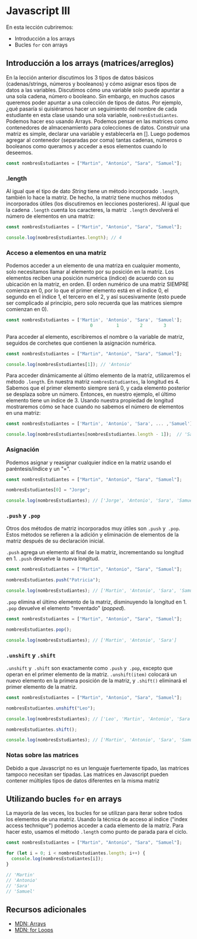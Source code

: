 # Javascript III

En esta lección cubriremos:

- Introducción a los arrays
- Bucles `for` con arrays

## Introducción a los arrays (matrices/arreglos)

En la lección anterior discutimos los 3 tipos de datos básicos (cadenas/strings, números y booleanos) y cómo asignar esos tipos de datos a las variables. Discutimos cómo una variable solo puede apuntar a una sola cadena, número o booleano. Sin embargo, en muchos casos queremos poder apuntar a una colección de tipos de datos. Por ejemplo, ¿qué pasaría si quisiéramos hacer un seguimiento del nombre de cada estudiante en esta clase usando una sola variable, `nombresEstudiantes`. Podemos hacer eso usando Arrays. Podemos pensar en las matrices como contenedores de almacenamiento para colecciones de datos. Construir una matriz es simple, declarar una variable y establecerla en []. Luego podemos agregar al contenedor (separadas por coma) tantas cadenas, números o booleanos como queramos y acceder a esos elementos cuando lo deseemos.

```javascript
const nombresEstudiantes = ["Martin", "Antonio", "Sara", "Samuel"];
```

### .length

Al igual que el tipo de dato _String_ tiene un método incorporado `.length`, también lo hace la matriz. De hecho, la matriz tiene muchos métodos incorporados útiles (los discutiremos en lecciones posteriores). Al igual que la cadena `.length` cuenta los caracteres, la matriz` .length` devolverá el número de elementos en una matriz:

```javascript
const nombresEstudiantes = ["Martin", "Antonio", "Sara", "Samuel"];

console.log(nombresEstudiantes.length); // 4
```

### Acceso a elementos en una matriz

Podemos acceder a un elemento de una matriza en cualquier momento, solo necesitamos llamar al elemento por su posición en la matriz. Los elementos reciben una posición numérica (índice) de acuerdo con su ubicación en la matriz, en orden. El orden numérico de una matriz SIEMPRE comienza en 0, por lo que el primer elemento está en el índice 0, el segundo en el índice 1, el tercero en el 2, y así sucesivamente (esto puede ser complicado al principio, pero solo recuerda que las matrices siempre comienzan en 0).

```javascript
const nombresEstudiantes = ['Martin', 'Antonio', 'Sara', 'Samuel'];
                                0         1        2        3
```

Para acceder al elemento, escribiremos el nombre o la variable de matriz, seguidos de corchetes que contienen la asignación numérica.

```javascript
const nombresEstudiantes = ["Martin", "Antonio", "Sara", "Samuel"];

console.log(nombresEstudiantes[1]); // 'Antonio'
```

Para acceder dinámicamente al último elemento de la matriz, utilizaremos el método `.length`. En nuestra matriz `nombresEstudiantes`, la longitud es 4. Sabemos que el primer elemento siempre será 0, y cada elemento posterior se desplaza sobre un número. Entonces, en nuestro ejemplo, el último elemento tiene un índice de 3. Usando nuestra propiedad de longitud mostraremos cómo se hace cuando no sabemos el número de elementos en una matriz:

```javascript
const nombresEstudiantes = ['Martin', 'Antonio', 'Sara', ... ,'Samuel'];

console.log(nombresEstudiantes[nombresEstudiantes.length - 1]);  // 'Samuel'
```

### Asignación

Podemos asignar y reasignar cualquier índice en la matriz usando el paréntesis/índice y un "=".

```javascript
const nombresEstudiantes = ["Martin", "Antonio", "Sara", "Samuel"];

nombresEstudiantes[0] = "Jorge";

console.log(nombresEstudiantes); // ['Jorge', 'Antonio', 'Sara', 'Samuel']
```

### `.push` y `.pop`

Otros dos métodos de matriz incorporados muy útiles son `.push` y` .pop`. Estos métodos se refieren a la adición y eliminación de elementos de la matriz después de su declaración inicial.

`.push` agrega un elemento al final de la matriz, incrementando su longitud en 1. `.push` devuelve la nueva longitud.

```javascript
const nombresEstudiantes = ["Martin", "Antonio", "Sara", "Samuel"];

nombresEstudiantes.push("Patricia");

console.log(nombresEstudiantes); // ['Martin', 'Antonio', 'Sara', 'Samuel', 'Patricia']
```

`.pop` elimina el último elemento de la matriz, disminuyendo la longitud en 1. `.pop` devuelve el elemento "reventado" (_popped_).

```javascript
const nombresEstudiantes = ["Martin", "Antonio", "Sara", "Samuel"];

nombresEstudiantes.pop();

console.log(nombresEstudiantes); // ['Martin', 'Antonio', 'Sara']
```

### `.unshift` y `.shift`

`.unshift` y` .shift` son exactamente como `.push` y` .pop`, excepto que operan en el primer elemento de la matriz. `.unshift(item)` colocará un nuevo elemento en la primera posición de la matriz, y `.shift()` eliminará el primer elemento de la matriz.

```javascript
const nombresEstudiantes = ["Martin", "Antonio", "Sara", "Samuel"];

nombresEstudiantes.unshift("Leo");

console.log(nombresEstudiantes); // ['Leo', 'Martin', 'Antonio', 'Sara', 'Samuel']

nombresEstudiantes.shift();

console.log(nombresEstudiantes); // ['Martin', 'Antonio', 'Sara', 'Samuel']
```

### Notas sobre las matrices

Debido a que Javascript no es un lenguaje fuertemente tipado, las matrices tampoco necesitan ser tipadas. Las matrices en Javascript pueden contener múltiples tipos de datos diferentes en la misma matriz

## Utilizando bucles `for` en arrays

La mayoría de las veces, los bucles for se utilizan para iterar sobre todos los elementos de una matriz. Usando la técnica de acceso al índice ("index access technique") podemos acceder a cada elemento de la matriz. Para hacer esto, usamos el método `.length` como punto de parada para el ciclo.

```javascript
const nombresEstudiantes = ["Martin", "Antonio", "Sara", "Samuel"];

for (let i = 0; i < nombresEstudiantes.length; i++) {
  console.log(nombresEstudiantes[i]);
}

// 'Martin'
// 'Antonio'
// 'Sara'
// 'Samuel'
```

## Recursos adicionales

- [MDN: Arrays](https://developer.mozilla.org/en-US/docs/Web/JavaScript/Reference/Global_Objects/Array)
- [MDN: for Loops](https://developer.mozilla.org/en-US/docs/Web/JavaScript/Reference/Statements/for)
